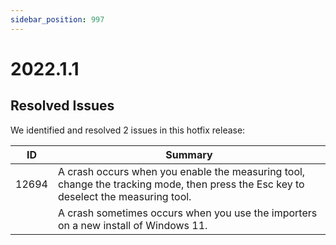 ```yaml
---
sidebar_position: 997
---
```


# 2022.1.1

## Resolved Issues

We identified and resolved 2 issues in this hotfix release:

| ID | Summary |
|---|---|
| 12694 | A crash occurs when you enable the measuring tool, change the tracking mode, then press the Esc key to deselect the measuring tool. |
| | A crash sometimes occurs when you use the importers on a new install of Windows 11. |
